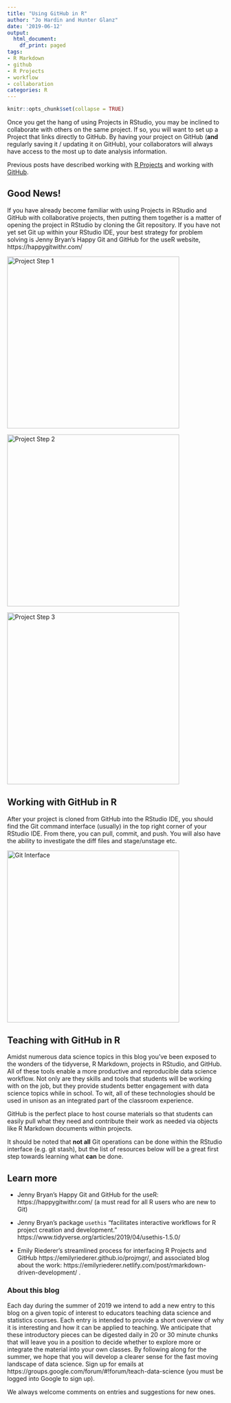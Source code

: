 ```yaml
---
title: "Using GitHub in R"
author: "Jo Hardin and Hunter Glanz"
date: '2019-06-12'
output:
  html_document:
    df_print: paged
tags:
- R Markdown
- github
- R Projects
- workflow
- collaboration
categories: R
---
```


```r
knitr::opts_chunk$set(collapse = TRUE)
```


Once you get the hang of using Projects in RStudio, you may be inclined to collaborate with others on the same project.  If so, you will want to set up a Project that links directly to GitHub.  By having your project on GitHub (**and** regularly saving it / updating it on GitHub), your collaborators will always have access to the most up to date analysis information.


Previous posts have described working with [R Projects](https://teachdatascience.com/projects/) and working with [GitHub](https://teachdatascience.com/github/).  

## Good News!

If you have already become familiar with using Projects in RStudio and GitHub with collaborative projects, then putting them together is a matter of opening the project in RStudio by cloning the Git repository.  If you have not yet set Git up within your RStudio IDE, your best strategy for problem solving is Jenny Bryan's Happy Git and GitHub for the useR website, https://happygitwithr.com/


<img alt = 'Project Step 1' width='400' src='/post/r-git/Proj2screenshot.png' />

<img alt = 'Project Step 2' width='400' src='/post/r-git/Proj5screenshot.png' />

<img alt = 'Project Step 3' width='400' src='/post/r-git/Proj6screenshot.png' />

##  Working with GitHub in R

After your project is cloned from GitHub into the RStudio IDE, you should find the Git command interface (usually) in the top right corner of your RStudio IDE.  From there, you can pull, commit, and push.  You will also have the ability to investigate the diff files and stage/unstage etc.

<img alt = 'Git Interface' width='400' src='/post/r-git/Proj7screenshot.png' />

## Teaching with GitHub in R

Amidst numerous data science topics in this blog you've been exposed to the wonders of the tidyverse, R Markdown, projects in RStudio, and GitHub. All of these tools enable a more productive and reproducible data science workflow. Not only are they skills and tools that students will be working with on the job, but they provide students better engagement with data science topics while in school. To wit, all of these technologies should be used in unison as an integrated part of the classroom experience.

GitHub is the perfect place to host course materials so that students can easily pull what they need and contribute their work as needed via objects like R Markdown documents within projects.

It should be noted that **not all** Git operations can be done within the RStudio interface (e.g. git stash), but the list of resources below will be a great first step towards learning what **can** be done.


## Learn more

* Jenny Bryan's Happy Git and GitHub for the useR: https://happygitwithr.com/  (a must read for all R users who are new to Git)

* Jenny Bryan's package `usethis` "facilitates interactive workflows for R project creation and development."  https://www.tidyverse.org/articles/2019/04/usethis-1.5.0/

* Emily Riederer's streamlined process for interfacing R Projects and GitHub https://emilyriederer.github.io/projmgr/, and associated blog about the work: https://emilyriederer.netlify.com/post/rmarkdown-driven-development/ .


### About this blog 

Each day during the summer of 2019 we intend to add a new entry to this blog on a given topic of interest to educators teaching data science and statistics courses. Each entry is intended to provide a short overview of why it is interesting and how it can be applied to teaching. We anticipate that these introductory pieces can be digested daily in 20 or 30 minute chunks that will leave you in a position to decide whether to explore more or integrate the material into your own classes. By following along for the summer, we hope that you will develop a clearer sense for the fast moving landscape of data science. Sign up for emails at https://groups.google.com/forum/#!forum/teach-data-science (you must be logged into Google to sign up).

We always welcome comments on entries and suggestions for new ones.

